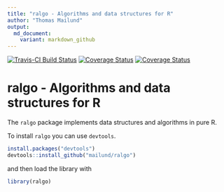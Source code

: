 ```yaml
---
title: "ralgo - Algorithms and data structures for R"
author: "Thomas Mailund"
output:
  md_document:
    variant: markdown_github
---
```


[![Travis-CI Build Status](https://travis-ci.org/mailund/ralgo.svg?branch=master)](https://travis-ci.org/mailund/ralgo)
[![Coverage Status](https://img.shields.io/codecov/c/github/mailund/ralgo/master.svg)](https://codecov.io/github/mailund/ralgo?branch=master)
[![Coverage Status](https://coveralls.io/repos/github/mailund/ralgo/badge.svg?branch=master)](https://coveralls.io/github/mailund/ralgo?branch=master)

# ralgo - Algorithms and data structures for R

The `ralgo` package implements data structures and algorithms in pure R. 

To install `ralgo` you can use `devtools`.

```r
install.packages("devtools")
devtools::install_github("mailund/ralgo")
```

and then load the library with

```r
library(ralgo)
```

